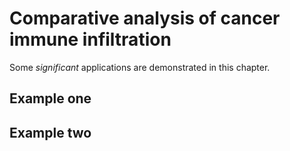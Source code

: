 # Comparative analysis of cancer immune infiltration {#results}

Some _significant_ applications are demonstrated in this chapter.

## Example one

## Example two
